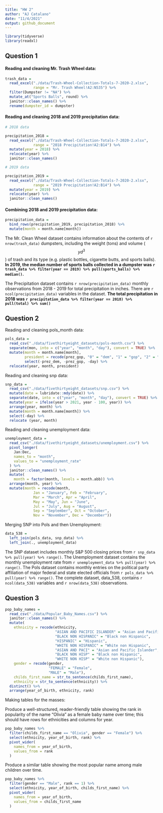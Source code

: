 ```yaml
---
title: "HW 2"
author: "AJ Catalano"
date: "11/4/2021"
output: github_document
---
```


```r
library(tidyverse)
library(readxl)
```

## Question 1

#### Reading and cleaning Mr. Trash Wheel data:

```r
trash_data =
  read_excel("./data/Trash-Wheel-Collection-Totals-7-2020-2.xlsx",
             range = "Mr. Trash Wheel!A2:N535") %>%
  filter(Dumpster != "NA") %>%
  mutate_at("Sports Balls", round) %>%
  janitor::clean_names() %>%
  rename(dumpster_id = dumpster)
```

#### Reading and cleaning 2018 and 2019 precipitation data:

```r
# 2018 data

precipitation_2018 =
  read_excel("./data/Trash-Wheel-Collection-Totals-7-2020-2.xlsx",
             range = "2018 Precipitation!A2:B14") %>%
  mutate(year = 2018) %>%
  relocate(year) %>%
  janitor::clean_names()

# 2019 data

precipitation_2019 =
  read_excel("./data/Trash-Wheel-Collection-Totals-7-2020-2.xlsx",
             range = "2019 Precipitation!A2:B14") %>%
  mutate(year = 2019) %>%
  relocate(year) %>%
  janitor::clean_names()
```

#### Combining 2018 and 2019 precipitation data:

```r
precipitation_data = 
  bind_rows(precipitation_2019, precipitation_2018) %>%
  mutate(month = month.name[month])
```

The Mr. Clean Wheel dataset contains information about the contents of `r nrow(trash_data)` dumpsters, including the weight (tons) and volume ($$yd^3$$) of trash and its type (e.g. plastic bottles, cigarette butts, and sports balls). **In 2019, the median number of sports balls collected in a dumpster was  `r trash_data %>% filter(year == 2019) %>% pull(sports_balls) %>% median()`.**

The Precipitation dataset contains `r nrow(precipitation_data)` monthly observations from 2018 - 2019 for total precipitation in inches. There are `r ncol(precipitation_data)` variables in the dataset. **The total precipitation in 2018 was `r precipitation_data %>% filter(year == 2018) %>% pull(total) %>% sum()`**

## Question 2

Reading and cleaning pols_month data:

```r
pols_data =
  read_csv("./data/fivethirtyeight_datasets/pols-month.csv") %>%
  separate(mon, into = c("year", "month", "day"), convert = TRUE) %>%
  mutate(month = month.name[month],
         president = recode(prez_gop, "0" = "dem", "1" = "gop", "2" = "gop")) %>%
         select(-prez_dem, -prez_gop, -day) %>%
  relocate(year, month, president)
```

Reading and cleaning snp data:

```r
snp_data =
  read_csv("./data/fivethirtyeight_datasets/snp.csv") %>%
  mutate(date = lubridate::mdy(date)) %>%
  separate(date, into = c("year", "month", "day"), convert = TRUE) %>%
  mutate(year = ifelse(year > 2021, year - 100, year)) %>%
  arrange(year, month) %>%
  mutate(month = month.name[month]) %>%
  select(-day) %>%
  relocate (year, month)
```

Reading and cleaning unemployment data:

```r
unemployment_data = 
  read_csv("./data/fivethirtyeight_datasets/unemployment.csv") %>%
  pivot_longer(
    Jan:Dec,
    names_to = "month",
    values_to = "unemployment_rate"
  ) %>%
  janitor::clean_names() %>%
  mutate(
    month = factor(month, levels = month.abb)) %>%
  arrange(month, year) %>%
  mutate(month = recode(month,
             Jan = "January", Feb = "February",
             Mar = "March", Apr = "April",
             May = "May", Jun = "June",
             Jul = "July", Aug = "August",
             Sep = "September", Oct = "October",
             Nov = "November", Dec = "December"))
```

Merging SNP into Pols and then Unemployment:

```r
data_538 = 
  left_join(pols_data, snp_data) %>%
  left_join(., unemployment_data)
```

The SNP dataset includes monthly S&P 500 closing prices from `r snp_data %>% pull(year) %>% range()`. The Unemployment dataset contains the monthly unemployment rate from `r unemployment_data %>% pull(year) %>% range()`. The Pols dataset contains monthly entries on the political party affiliation of major federal and state elected officials from `r pols_data %>% pull(year) %>% range()`. The complete dataset, data_538, contains `r ncol(data_538)` variables and `r nrow(data_538)` observations.

## Question 3

```r
pop_baby_names = 
  read_csv("./data/Popular_Baby_Names.csv") %>%
  janitor::clean_names() %>%
  mutate(
    ethnicity = recode(ethnicity,
                       "ASIAN AND PACIFIC ISLANDER" = "Asian and Pacific Islander",
                       "BLACK NON HISPANIC" = "Black non Hispanic",
                       "HISPANIC" = "Hispanic",
                       "WHITE NON HISPANIC" = "White non Hispanic",
                       "ASIAN AND PACI" = "Asian and Pacific Islander",
                       "BLACK NON HISP" = "Black non Hispanic",
                       "WHITE NON HISP" = "White non Hispanic"),
    gender = recode(gender,
                    "FEMALE" = "Female",
                    "MALE" = "Male"),
    childs_first_name = str_to_sentence(childs_first_name),
    ethnicity = str_to_sentence(ethnicity)) %>%
  distinct() %>%
  arrange(year_of_birth, ethnicity, rank)
```

Making tables for the masses:

Produce a well-structured, reader-friendly table showing the rank in popularity of the name “Olivia” as a female baby name over time; this should have rows for ethnicities and columns for year.

```r
pop_baby_names %>%
  filter(childs_first_name == "Olivia", gender == "Female") %>%
  select(ethnicity, year_of_birth, rank) %>%
  pivot_wider(
    names_from = year_of_birth,
    values_from = rank
  )
```

Produce a similar table showing the most popular name among male children over time.

```r
pop_baby_names %>%
  filter(gender == "Male", rank == 1) %>%
  select(ethnicity, year_of_birth, childs_first_name) %>%
  pivot_wider(
    names_from = year_of_birth,
    values_from = childs_first_name
  )
```

